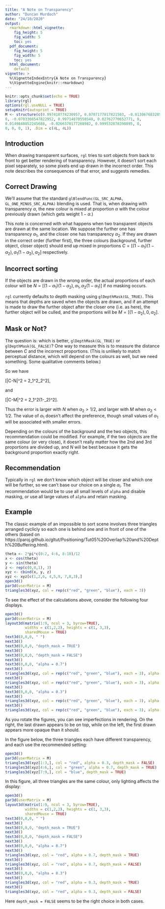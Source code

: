 ```yaml
---
title: "A Note on Transparency"
author: "Duncan Murdoch"
date: "24/10/2020"
output:
  rmarkdown::html_vignette:
    fig_height: 5
    fig_width: 5
    toc: yes
  pdf_document:
    fig_height: 5
    fig_width: 5
    toc: yes
  html_document:
    default
vignette: >
  %\VignetteIndexEntry{A Note on Transparency}
  %\VignetteEngine{knitr::rmarkdown}
---
```


```r
knitr::opts_chunk$set(echo = TRUE)
library(rgl)
options(rgl.useNULL = TRUE)
setupKnitr(autoprint = TRUE)
M <- structure(c(0.997410774230957, 0.0707177817821503, -0.0130676832050085, 
0, -0.0703366547822952, 0.99714070558548, 0.02762770652771, 0, 
0.0149840852245688, -0.0266370177268982, 0.999532878398895, 0, 
0, 0, 0, 1), .Dim = c(4L, 4L))
```

## Introduction

When drawing transparent surfaces, `rgl` tries to sort objects
from back to front to get better rendering of transparency.
However, it doesn't sort each pixel separately, so some pixels
end up drawn in the incorrect order.  This note
describes the consequences of that error, and 
suggests remedies.

## Correct Drawing

We'll assume that the standard `glBlendFunc(GL_SRC_ALPHA, GL_ONE_MINUS_SRC_ALPHA)` blending is used.  That is,
when drawing with transparency $\alpha$, the new colour is
mixed at proportion $\alpha$ with the colour previously
drawn (which gets weight $1-\alpha$.)

This note is concerned with what happens when two transparent
objects are drawn at the same location.  We suppose the further
one has transparency $\alpha_1$, and the closer one 
has transparency $\alpha_2$.  If they are drawn in the correct
order (further first), the three colours (background, further
object, closer object) should end up mixed in proportions
$C = [(1-\alpha_1)(1-\alpha_2), \alpha_1(1-\alpha_2), \alpha_2]$
respectively.

## Incorrect sorting

If the objects are drawn in the wrong order, the actual 
proportions of each colour will be $N = [(1-\alpha_1)(1-\alpha_2),
\alpha_1, \alpha_2(1-\alpha_1)]$ if no masking occurs. 

`rgl` currently defaults to depth masking using `glDepthMask(GL_TRUE)`.  This means that depths are saved 
when the objects are drawn, and if an attempt is made to 
draw the further object after the closer one (i.e. as here),
the further object will be culled, and the proportions will be
$M = [(1-\alpha_2), 0, \alpha_2]$.

## Mask or Not?

The question is:  which is better, `glDepthMask(GL_TRUE)` or
`glDepthMask(GL_FALSE)`?  One way to measure this is to 
measure the distance between $C$ and the incorrect proportions.
(This is unlikely to match perceptual distance, which will
depend on the colours as well, but we need something. Some
qualitative comments below.)

So we have 

\[|C-N|^2 = 2\alpha_1^2\alpha_2^2\], 

and 

\[|C-M|^2 = 2\alpha_1^2(1-\alpha_2)^2\].

Thus the error is larger with $N$ when $\alpha_2 > 1/2$, and 
larger with $M$ when $\alpha_2 < 1/2$.  The value of $\alpha_1$
doesn't affect the preference, though small values of $\alpha_1$ will be associated with smaller errors.  

Depending on the colours of the background and the two
objects, this recommendation could be modified.  For example,
if the two objects are the same colour (or very close),
it doesn't really matter how the 2nd and 3rd proportions
are divided up, and $N$ will be best because it gets the
background proportion exactly right.


## Recommendation

Typically in `rgl` we don't know which object will be closer 
and which one will be further, so we can't base our choice on
a single $\alpha_i$.  The recommendation would be to use
all small levels of `alpha` and disable masking, or use all
large values of `alpha` and retain masking.

## Example

The classic example of an impossible to sort scene involves
three triangles arranged cyclicly so each one is behind one and in front
of one of the others (based on https://paroj.github.io/gltut/Positioning/Tut05%20Overlap%20and%20Depth%20Buffering.html).

```r
theta <- 2*pi*c(0:2, 4:6, 8:10)/12
x <- cos(theta)
y <- sin(theta)
z <- rep(c(0,0,1), 3)
xyz <- cbind(x, y, z)
xyz <- xyz[c(1,2,6, 4,5,9, 7,8,3),]
open3d()
par3d(userMatrix = M)
triangles3d(xyz, col = rep(c("red", "green", "blue"), each = 3))
```

To see the effect of the calculations above, consider the following four displays.

```r
open3d()
par3d(userMatrix = M)
layout3d(matrix(1:9, ncol = 3, byrow=TRUE),
         widths = c(1,2,2), heights = c(1, 3,3), 
         sharedMouse = TRUE)
text3d(0,0,0, " ")
next3d()
text3d(0,0,0, "depth_mask = TRUE")
next3d()
text3d(0,0,0, "depth_mask = FALSE")
next3d()
text3d(0,0,0, "alpha = 0.7")
next3d()
triangles3d(xyz, col = rep(c("red", "green", "blue"), each = 3), alpha = 0.7, depth_mask = TRUE)
next3d()
triangles3d(xyz, col = rep(c("red", "green", "blue"), each = 3), alpha = 0.7, depth_mask = FALSE)
next3d()
text3d(0,0,0, "alpha = 0.3")
next3d()
triangles3d(xyz, col = rep(c("red", "green", "blue"), each = 3), alpha = 0.3, depth_mask = TRUE)
next3d()
triangles3d(xyz, col = rep(c("red", "green", "blue"), each = 3), alpha = 0.3, depth_mask = FALSE)
```

As you rotate the figures, you can see imperfections in
rendering.  On the right, the last drawn appears to be on top,
while on the left, the first drawn appears more opaque than
it should.  

In the figure below, the three triangles each have different transparency, and each use the recommended setting:

```r
open3d()
par3d(userMatrix = M)
triangles3d(xyz[1:3,], col = "red", alpha = 0.3, depth_mask = FALSE)
triangles3d(xyz[4:6,], col = "green", alpha = 0.7, depth_mask = TRUE)
triangles3d(xyz[7:9,], col = "blue", depth_mask = TRUE)
```

In this figure, all three triangles are the same colour,
only lighting affects the display:
```r
open3d()
par3d(userMatrix = M)
layout3d(matrix(1:9, ncol = 3, byrow=TRUE),
         widths = c(1,2,2), heights = c(1, 3,3), 
         sharedMouse = TRUE)
text3d(0,0,0, " ")
next3d()
text3d(0,0,0, "depth_mask = TRUE")
next3d()
text3d(0,0,0, "depth_mask = FALSE")
next3d()
text3d(0,0,0, "alpha = 0.7")
next3d()
triangles3d(xyz, col = "red", alpha = 0.7, depth_mask = TRUE)
next3d()
triangles3d(xyz, col = "red", alpha = 0.7, depth_mask = FALSE)
next3d()
text3d(0,0,0, "alpha = 0.3")
next3d()
triangles3d(xyz, col = "red", alpha = 0.3, depth_mask = TRUE)
next3d()
triangles3d(xyz, col = "red", alpha = 0.3, depth_mask = FALSE)
```

Here `depth_mask = FALSE` seems to be the right choice in both cases.
